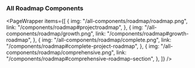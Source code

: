 
### All Roadmap Components

<PageWrapper
  items={[
    {
      img: "/all-components/roadmap/roadmap.png",
      link: "/components/roadmap#projectroadmap",
    },
    {
      img: "/all-components/roadmap/growth.png",
      link: "/components/roadmap#growth-roadmap",
    },
    {
      img: "/all-components/roadmap/complete.png",
      link: "/components/roadmap#complete-project-roadmap",
    },
    {
      img: "/all-components/roadmap/comprehensive.png",
      link: "/components/roadmap#comprehensive-roadmap-section",
    },
  ]}
/>
